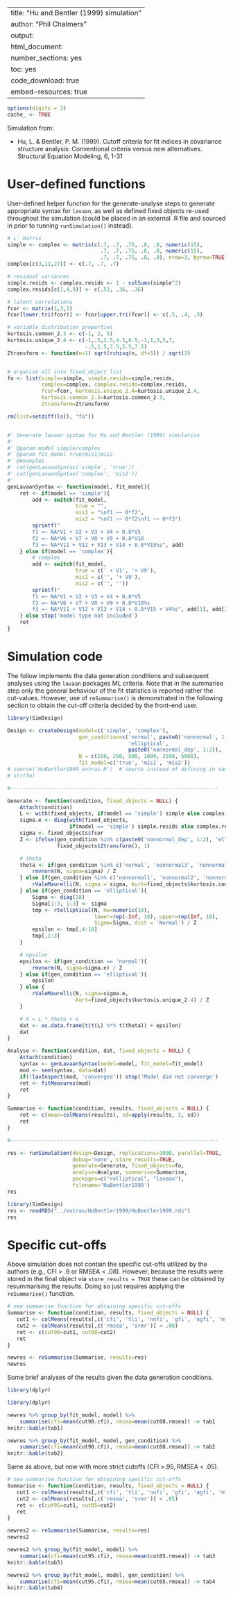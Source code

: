 %\VignetteIndexEntry{SimDesign}
%\VignetteEngine{knitr::knitr}
---
title: "Hu and Bentler (1999) simulation"
author: "Phil Chalmers"
output:
  html_document:
    number_sections: yes
    toc: yes
    code_download: true
    embed-resources: true
---

```r
options(digits = 3)
cache_ <- TRUE
```

Simulation from:

- Hu, L. & Bentler, P. M. (1999). Cutoff criteria for fit indices in covariance structure analysis: Conventional criteria versus new alternatives. Structural Equation Modeling,  6, 1-31

# User-defined functions

User-defined helper function for the generate-analyse steps to generate appropriate syntax for `lavaan`, as well as defined fixed objects re-used throughout the simulation (could be placed in an external .R file and sourced in prior to running `runSimulation()` instead).

```r
# L' matrix
simple <- complex <- matrix(c(.7, .7, .75, .8, .8, numeric(15),
                              .7, .7, .75, .8, .8, numeric(15),
                              .7, .7, .75, .8, .8), nrow=3, byrow=TRUE)
complex[c(3,11,27)] <- c(.7, .7, .7)

# residual variances
simple.resids <- complex.resids <- 1 - colSums(simple^2)
complex.resids[c(1,4,9)] <- c(.51, .36, .36)

# latent correlations
fcor <- matrix(1,3,3)
fcor[lower.tri(fcor)] <- fcor[upper.tri(fcor)] <- c(.5, .4, .3)

# variable distribution properties
kurtosis.common_2.3 <- c(-1, 2, 5)
kurtosis.unique_2.4 <- c(-1,.5,2.5,4.5,6.5,-1,1,3,5,7,
                         -.5,1.5,3.5,5.5,7.5)
Ztransform <- function(n=1) sqrt(rchisq(n, df=5)) / sqrt(3)


# organize all into fixed_object list
fo <- list(simple=simple, simple.resids=simple.resids,
           complex=complex, complex.resids=complex.resids,
           fcor=fcor, kurtosis.unique_2.4=kurtosis.unique_2.4,
           kurtosis.common_2.3=kurtosis.common_2.3,
           Ztransform=Ztransform)

rm(list=setdiff(ls(), "fo"))


#' Generate lavaan syntax for Hu and Bentler (1999) simulation
#'
#' @param model simple/complex
#' @param fit_model true/mis1/mis2
#' @examples
#' cat(genLavaanSyntax('simple', 'true'))
#' cat(genLavaanSyntax('complex', 'mis2'))
#'
genLavaanSyntax <- function(model, fit_model){
    ret <- if(model == 'simple'){
        add <- switch(fit_model,
                      true = "",
                      mis1 = "\nf1 ~~ 0*f2",
                      mis2 = "\nf1 ~~ 0*f2\nf1 ~~ 0*f3")
        sprintf("
        f1 =~ NA*V1 + V2 + V3 + V4 + 0.8*V5
        f2 =~ NA*V6 + V7 + V8 + V9 + 0.8*V10
        f3 =~ NA*V11 + V12 + V13 + V14 + 0.8*V15%s", add)
    } else if(model == 'complex'){
        # complex
        add <- switch(fit_model,
                      true = c(' + V1', '+ V9'),
                      mis1 = c('', '+ V9'),
                      mis2 = c('', ''))
        sprintf("
        f1 =~ NA*V1 + V2 + V3 + V4 + 0.8*V5
        f2 =~ NA*V6 + V7 + V8 + V9 + 0.8*V10%s
        f3 =~ NA*V11 + V12 + V13 + V14 + 0.8*V15 + V4%s", add[1], add[2])
    } else stop('model type not included')
    ret
}
```

# Simulation code

The follow implements the data generation conditions and subsequent analyses using the `lavaan` packages ML criteria. Note that in the summarise step only the general behaviour of the fit statistics is reported rather the cut-values. However, use of `reSummarise()` is demonstrated in the following section to obtain the cut-off criteria decided by the front-end user.

```r
library(SimDesign)

Design <- createDesign(model=c('simple', 'complex'),
                       gen_condition=c('normal', paste0('nonnormal', 1:3),
                                       'elliptical',
                                       paste0('nonnormal_dep', 1:2)),
                       N = c(150, 250, 500, 1000, 2500, 5000),
                       fit_model=c('true', 'mis1', 'mis2'))
# source('HuBentler1999_extras.R')  # source instead of defining in same document
# str(fo)

#-------------------------------------------------------------------

Generate <- function(condition, fixed_objects = NULL) {
    Attach(condition)
    L <- with(fixed_objects, if(model == 'simple') simple else complex)
    sigma.e <- diag(with(fixed_objects,
                    if(model == 'simple') simple.resids else complex.resids))
    sigma <- fixed_objects$fcor
    Z <- ifelse(gen_condition %in% c(paste0('nonnormal_dep', 1:2), 'elliptical'),
                fixed_objects$Ztransform(), 1)

    # theta
    theta <- if(gen_condition %in% c('normal', 'nonnormal3', 'nonnormal_dep1')){
        rmvnorm(N, sigma=sigma) / Z
    } else if(gen_condition %in% c('nonnormal1', 'nonnormal2', 'nonnormal_dep2')){
        rValeMaurelli(N, sigma = sigma, kurt=fixed_objects$kurtosis.common_2.3) / Z
    } else if(gen_condition == 'elliptical'){
        Sigma <- diag(18)
        Sigma[1:3, 1:3] <- sigma
        tmp <- rtelliptical(N, mu=numeric(18),
                            lower=rep(-Inf, 18), upper=rep(Inf, 18),
                            Sigma=Sigma, dist = 'Normal') / Z
        epsilon <- tmp[,4:18]
        tmp[,1:3]
    }

    # epsilon
    epsilon <- if(gen_condition == 'normal'){
        rmvnorm(N, sigma=sigma.e) / Z
    } else if(gen_condition == 'elliptical'){
        epsilon
    } else {
        rValeMaurelli(N, sigma=sigma.e,
                      kurt=fixed_objects$kurtosis.unique_2.4) / Z
    }

    # X = L * theta + e
    dat <- as.data.frame(t(t(L) %*% t(theta)) + epsilon)
    dat
}

Analyse <- function(condition, dat, fixed_objects = NULL) {
    Attach(condition)
    syntax <- genLavaanSyntax(model=model, fit_model=fit_model)
    mod <- sem(syntax, data=dat)
    if(!lavInspect(mod, 'converged')) stop('Model did not converge')
    ret <- fitMeasures(mod)
    ret
}

Summarise <- function(condition, results, fixed_objects = NULL) {
    ret <- c(mean=colMeans(results), sd=apply(results, 2, sd))
    ret
}

#-------------------------------------------------------------------

res <- runSimulation(design=Design, replications=1000, parallel=TRUE,
                     debug='none', store_results=TRUE,
                     generate=Generate, fixed_objects=fo,
                     analyse=Analyse, summarise=Summarise,
                     packages=c("relliptical", "lavaan"),
                     filename='HuBentler1999')
res
```

```r
library(SimDesign)
res <- readRDS("../extras/HuBentler1999/HuBentler1999.rds")
res
```

# Specific cut-offs

Above simulation does not contain the specific cut-offs utilized by the authors (e.g., CFI > .9 or RMSEA < .08). However, because the results were stored in the final object via `store_results = TRUE` these can be obtained 
by resummarising the results. Doing so just requires applying the `reSummarise()` function.

```r
# new summarise function for obtaining specific cut-offs
Summarise <- function(condition, results, fixed_objects = NULL) {
   cut1 <- colMeans(results[,c('cfi', 'tli', 'nnfi', 'gfi', 'agfi', 'mfi')] > .90)
   cut2 <- colMeans(results[,c('rmsea', 'srmr')] < .08)
   ret <- c(cut90=cut1, cut08=cut2)
   ret
}

newres <- reSummarise(Summarise, results=res)
newres
```

Some brief analyses of the results given the data generation conditions.

```r
library(dplyr)
```


```r
library(dplyr)

newres %>% group_by(fit_model, model) %>% 
    summarise(cfi=mean(cut90.cfi), rmsea=mean(cut08.rmsea)) -> tab1
knitr::kable(tab1)

newres %>% group_by(fit_model, model, gen_condition) %>% 
    summarise(cfi=mean(cut90.cfi), rmsea=mean(cut08.rmsea)) -> tab2
knitr::kable(tab2)
```

Same as above, but now with more strict cutoffs (CFI >.95, RMSEA < .05).

```r
# new summarise function for obtaining specific cut-offs
Summarise <- function(condition, results, fixed_objects = NULL) {
   cut1 <- colMeans(results[,c('cfi', 'tli', 'nnfi', 'gfi', 'agfi', 'mfi')] > .95)
   cut2 <- colMeans(results[,c('rmsea', 'srmr')] < .05)
   ret <- c(cut95=cut1, cut05=cut2)
   ret
}

newres2 <- reSummarise(Summarise, results=res)
newres2

newres2 %>% group_by(fit_model, model) %>% 
    summarise(cfi=mean(cut95.cfi), rmsea=mean(cut05.rmsea)) -> tab3
knitr::kable(tab3)

newres2 %>% group_by(fit_model, model, gen_condition) %>% 
    summarise(cfi=mean(cut95.cfi), rmsea=mean(cut05.rmsea)) -> tab4
knitr::kable(tab4)
```


